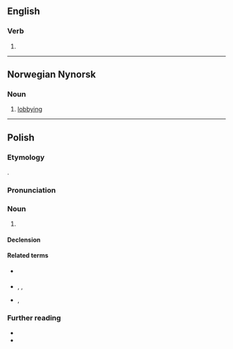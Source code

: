 ==English==

===Verb===
{{head|en|verb form}}

# {{present participle of|en|lob|nocat=1}}

----

==Norwegian Nynorsk==

===Noun===
{{nn-noun-f3}}

# {{lb|nn|political|colloquial}} [[lobbying]]
#: {{syn|nn|lobbyverksemd}}

----

==Polish==
{{wp|lang=pl}}

===Etymology===
{{bor+|pl|en|lobbying}}.

===Pronunciation===
{{pl-p}}

===Noun===
{{pl-noun|m-in}}

# {{lb|pl|politics}} {{l|en|lobbying}}

====Declension====
{{pl-decl-noun-m-in|tantum=s}}

====Related terms====
* {{q|verb}} {{l|pl|lobbować}}
* {{q|nouns}} {{l|pl|lobby}}, {{l|pl|lobbista}}, {{l|pl|lobbysta}}
* {{q|adjectives}} {{l|pl|lobbistyczny}}, {{l|pl|lobbystyczny}}

===Further reading===
* {{R:pl:WSJP}}
* {{R:PWN}}